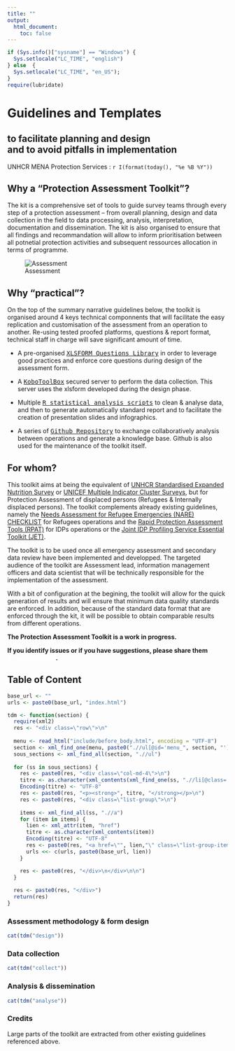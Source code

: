 ```yaml
---
title: ""
output:
  html_document:
    toc: false
---
```


```r
if (Sys.info()["sysname"] == "Windows") {
  Sys.setlocale("LC_TIME", "english")
} else  {
  Sys.setlocale("LC_TIME", "en_US");
}
require(lubridate)
```

<div class="jumbotron">
  <h1>Guidelines and Templates <br /></h1>
  <h2>to facilitate planning and design<br />
  and to avoid pitfalls in implementation</h2>
  <p>UNHCR MENA Protection Services : `r I(format(today(), "%e %B %Y"))`</p>
</div>


## Why a "Protection Assessment Toolkit"?{#presentation}

The kit is a comprehensive set of tools to guide survey teams through every step of a protection assessment – from overall planning, design and data collection in the field to data processing, analysis, interpretation, documentation and dissemination. The kit is also organised to ensure that all findings and recommandation will allow to inform prioritisation between all potnetial protection activities  and subsequent ressources allocation in terms of programme.

![Assessment](images/process.png)


## Why "practical"?
On the top of the summary narrative guidelines below, the toolkit is organised around 4 keys technical componnents that will facilitate the easy replication and customisation of the assessment from an operation to another. Re-using tested proofed platforms, questions & report format, technical staff in charge will save significant amount of time.
<div class="note">
 * A pre-organised <kbd>[XLSFORM Questions Library](https://docs.google.com/spreadsheets/d/1zGnaLXouP9vTfjqVvUVOSfzeSkvpd63f8Z-zvqGJtNU)</kbd> in order to leverage good practices and enforce core questions during design of the assessment form.
 
 * A <kbd>[KoboToolBox](hhtps://kobo.unhcr.org)</kbd> secured server to perform the data collection. This server uses the xlsform developed during the design phase.
 
 * Multiple <kbd>[R statistical analysis scripts](https://github.com/unhcr-mena/protection-assessment-toolkit)</kbd> to clean & analyse data, and then to generate automatically standard report  and to facilitate the creation of presentation slides and infographics.
 
 * A series of <kbd>[Github Repository](https://github.com/unhcr-mena/protection-assessment-toolkit)</kbd> to exchange collaboratively analysis between operations and generate a knowledge base. Github is also used for the maintenance of the toolkit itself.
</div>

## For whom?

This toolkit aims at being the equivalent of [UNHCR Standardised Expanded Nutrition Survey](http://sens.unhcr.org) or [UNICEF Multiple Indicator Cluster Surveys](http://mics.unicef.org/tools), but for Protection Assessment of displaced persons (Refugees & Internally displaced persons). The toolkit complements already existing guidelines, namely the [Needs Assessment for Refugee Emergencies (NARE) CHECKLIST](https://emergency.unhcr.org/entry/50209) for Refugees operations and the [Rapid Protection Assessment Tools (RPAT)](http://www.globalprotectioncluster.org/en/tools-and-guidance/information-and-data-management.html) for IDPs operations or the [Joint IDP Profiling Service Essential Toolkit (JET)](http://jet.jips.org/). 

The toolkit is to be used once all emergency assessment and secondary data review have been implemented and developped. The targeted audience of the toolkit are Assessment lead, information management officers and data scientist that will be technically responsible for the implementation of the assessment.

 With a bit of configuration at the begining, the toolkit will allow for the quick generation of results and will ensure that minimum data quality standards are enforced. In addition, because of the standard data format that are enforced through the kit, it will be possible to obtain comparable results from different operations.

<div class="alert alert-warning" style="font-weight: bold;">
  <p>The Protection Assessment Toolkit is a work in progress.</p>
  <p>If you identify issues or if you have suggestions, please share them <a href="https://github.com/unhcr-mena/protection-assessment-toolkit/issues" style="color: white;">through this link</a>.</p>
</div>

## Table of Content{#tdm}


```r
base_url <- ""
urls <- paste0(base_url, "index.html")

tdm <- function(section) {
  require(xml2)
  res <- "<div class=\"row\">\n"
  
  menu <- read_html("include/before_body.html", encoding = "UTF-8")
  section <- xml_find_one(menu, paste0(".//ul[@id='menu_", section, "']"))
  sous_sections <- xml_find_all(section, ".//ul")
  
  for (ss in sous_sections) {
    res <- paste0(res, "<div class=\"col-md-4\">\n")
    titre <- as.character(xml_contents(xml_find_one(ss, ".//li[@class='dropdown-header']")))
    Encoding(titre) <- "UTF-8"
    res <- paste0(res, "<p><strong>", titre, "</strong></p>\n")
    res <- paste0(res, "<div class=\"list-group\">\n")
    
    items <- xml_find_all(ss, ".//a")
    for (item in items) {
      lien <- xml_attr(item, "href")
      titre <- as.character(xml_contents(item))
      Encoding(titre) <- "UTF-8"
      res <- paste0(res, "<a href=\"", lien,"\" class=\"list-group-item\">", titre, "</a>\n")
      urls <<- c(urls, paste0(base_url, lien))
    }

    res <- paste0(res, "</div>\n</div>\n\n")
  }
  
  res <- paste0(res, "</div>")
  return(res)
}
```

### Assessment methodology & form design

```r
cat(tdm("design"))
```


### Data collection

```r
cat(tdm("collect"))
```

### Analysis & dissemination

```r
cat(tdm("analyse"))
```

### Credits

Large parts of the toolkit are extracted from other existing guidelines referenced above. 

